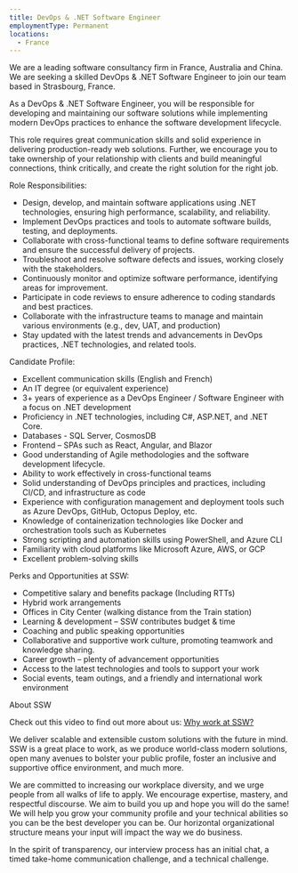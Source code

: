 ```yaml
---
title: DevOps & .NET Software Engineer
employmentType: Permanent
locations:
  - France
---
```


We are a leading software consultancy firm in France, Australia and China. We are seeking a skilled DevOps & .NET Software Engineer to join our team based in Strasbourg, France.




As a DevOps & .NET Software Engineer, you will be responsible for developing and maintaining our software solutions while implementing modern DevOps practices to enhance the software development lifecycle.




This role requires great communication skills and solid experience in delivering production-ready web solutions. Further, we encourage you to take ownership of your relationship with clients and build meaningful connections, think critically, and create the right solution for the right job.







Role Responsibilities:




* Design, develop, and maintain software applications using .NET technologies, ensuring high performance, scalability, and reliability.
* Implement DevOps practices and tools to automate software builds, testing, and deployments.
* Collaborate with cross-functional teams to define software requirements and ensure the successful delivery of projects.
* Troubleshoot and resolve software defects and issues, working closely with the stakeholders.
* Continuously monitor and optimize software performance, identifying areas for improvement.
* Participate in code reviews to ensure adherence to coding standards and best practices.
* Collaborate with the infrastructure teams to manage and maintain various environments (e.g., dev, UAT, and production)
* Stay updated with the latest trends and advancements in DevOps practices, .NET technologies, and related tools.







Candidate Profile:




* Excellent communication skills (English and French)
* An IT degree (or equivalent experience)
* 3+ years of experience as a DevOps Engineer / Software Engineer with a focus on .NET development
* Proficiency in .NET technologies, including C#, ASP.NET, and .NET Core.
* Databases - SQL Server, CosmosDB
* Frontend – SPAs such as React, Angular, and Blazor
* Good understanding of Agile methodologies and the software development lifecycle.
* Ability to work effectively in cross-functional teams
* Solid understanding of DevOps principles and practices, including CI/CD, and infrastructure as code
* Experience with configuration management and deployment tools such as Azure DevOps, GitHub, Octopus Deploy, etc.
* Knowledge of containerization technologies like Docker and orchestration tools such as Kubernetes
* Strong scripting and automation skills using PowerShell, and Azure CLI
* Familiarity with cloud platforms like Microsoft Azure, AWS, or GCP
* Excellent problem-solving skills







Perks and Opportunities at SSW:




* Competitive salary and benefits package (Including RTTs)
* Hybrid work arrangements
* Offices in City Center (walking distance from the Train station)
* Learning & development – SSW contributes budget & time
* Coaching and public speaking opportunities
* Collaborative and supportive work culture, promoting teamwork and knowledge sharing.
* Career growth – plenty of advancement opportunities
* Access to the latest technologies and tools to support your work
* Social events, team outings, and a friendly and international work environment







About SSW




Check out this video to find out more about us: [Why work at SSW?](https://www.youtube.com/watch?v=1ne75o4degg)

We deliver scalable and extensible custom solutions with the future in mind. SSW is a great place to work, as we produce world-class modern solutions, open many avenues to bolster your public profile, foster an inclusive and supportive office environment, and much more.


We are committed to increasing our workplace diversity, and we urge people from all walks of life to apply. We encourage expertise, mastery, and respectful discourse. We aim to build you up and hope you will do the same! We will help you grow your community profile and your technical abilities so you can be the best developer you can be. Our horizontal organizational structure means your input will impact the way we do business.

In the spirit of transparency, our interview process has an initial chat, a timed take-home communication challenge, and a technical challenge.
